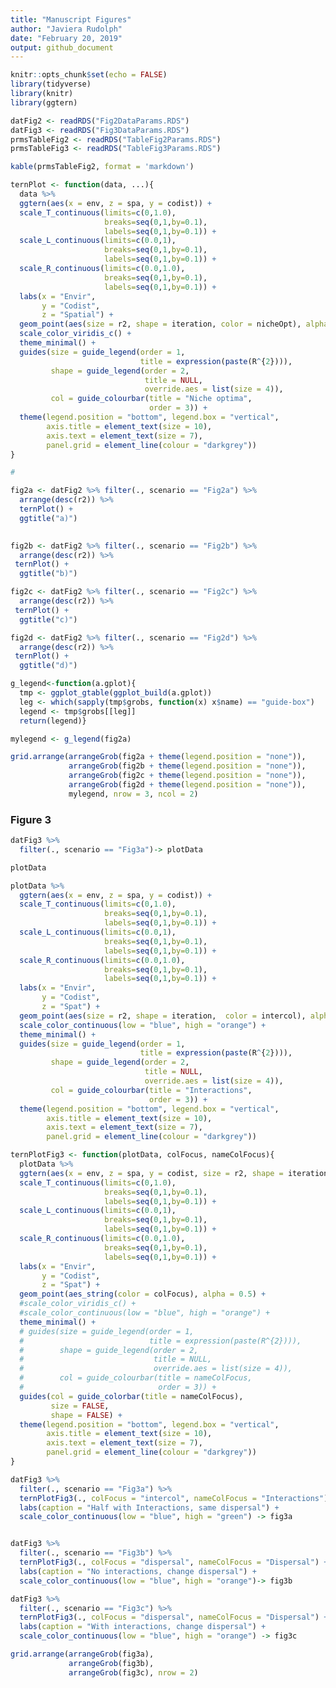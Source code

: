 ```yaml
---
title: "Manuscript Figures"
author: "Javiera Rudolph"
date: "February 20, 2019"
output: github_document
---
```


```r
knitr::opts_chunk$set(echo = FALSE)
library(tidyverse)
library(knitr)
library(ggtern)
```

```r
datFig2 <- readRDS("Fig2DataParams.RDS")
datFig3 <- readRDS("Fig3DataParams.RDS")
prmsTableFig2 <- readRDS("TableFig2Params.RDS")
prmsTableFig3 <- readRDS("TableFig3Params.RDS")
```

```r
kable(prmsTableFig2, format = 'markdown')
```

```r
ternPlot <- function(data, ...){
  data %>%
  ggtern(aes(x = env, z = spa, y = codist)) +
  scale_T_continuous(limits=c(0,1.0),
                     breaks=seq(0,1,by=0.1),
                     labels=seq(0,1,by=0.1)) +
  scale_L_continuous(limits=c(0.0,1),
                     breaks=seq(0,1,by=0.1),
                     labels=seq(0,1,by=0.1)) +
  scale_R_continuous(limits=c(0.0,1.0),
                     breaks=seq(0,1,by=0.1),
                     labels=seq(0,1,by=0.1)) +
  labs(x = "Envir",
       y = "Codist",
       z = "Spatial") +
  geom_point(aes(size = r2, shape = iteration, color = nicheOpt), alpha = 0.5) +
  scale_color_viridis_c() +
  theme_minimal() +
  guides(size = guide_legend(order = 1,
                             title = expression(paste(R^{2}))),
         shape = guide_legend(order = 2,
                              title = NULL,
                              override.aes = list(size = 4)),
         col = guide_colourbar(title = "Niche optima",
                               order = 3)) +
  theme(legend.position = "bottom", legend.box = "vertical",
        axis.title = element_text(size = 10),
        axis.text = element_text(size = 7),
        panel.grid = element_line(colour = "darkgrey"))
}
```


```r

# 

fig2a <- datFig2 %>% filter(., scenario == "Fig2a") %>% 
  arrange(desc(r2)) %>% 
  ternPlot() +
  ggtitle("a)")
  

fig2b <- datFig2 %>% filter(., scenario == "Fig2b") %>% 
  arrange(desc(r2)) %>% 
 ternPlot() +
  ggtitle("b)")

fig2c <- datFig2 %>% filter(., scenario == "Fig2c") %>% 
  arrange(desc(r2)) %>% 
 ternPlot() +
  ggtitle("c)")

fig2d <- datFig2 %>% filter(., scenario == "Fig2d") %>% 
  arrange(desc(r2)) %>% 
 ternPlot() +
  ggtitle("d)")

g_legend<-function(a.gplot){
  tmp <- ggplot_gtable(ggplot_build(a.gplot))
  leg <- which(sapply(tmp$grobs, function(x) x$name) == "guide-box")
  legend <- tmp$grobs[[leg]]
  return(legend)}

mylegend <- g_legend(fig2a)

grid.arrange(arrangeGrob(fig2a + theme(legend.position = "none")),
             arrangeGrob(fig2b + theme(legend.position = "none")),
             arrangeGrob(fig2c + theme(legend.position = "none")),
             arrangeGrob(fig2d + theme(legend.position = "none")),
             mylegend, nrow = 3, ncol = 2)


```

### Figure 3

```r

datFig3 %>% 
  filter(., scenario == "Fig3a")-> plotData

plotData

plotData %>% 
  ggtern(aes(x = env, z = spa, y = codist)) +
  scale_T_continuous(limits=c(0,1.0),
                     breaks=seq(0,1,by=0.1),
                     labels=seq(0,1,by=0.1)) +
  scale_L_continuous(limits=c(0.0,1),
                     breaks=seq(0,1,by=0.1),
                     labels=seq(0,1,by=0.1)) +
  scale_R_continuous(limits=c(0.0,1.0),
                     breaks=seq(0,1,by=0.1),
                     labels=seq(0,1,by=0.1)) +
  labs(x = "Envir",
       y = "Codist",
       z = "Spat") +
  geom_point(aes(size = r2, shape = iteration,  color = intercol), alpha = 0.5) +
  scale_color_continuous(low = "blue", high = "orange") +
  theme_minimal() +
  guides(size = guide_legend(order = 1,
                             title = expression(paste(R^{2}))),
         shape = guide_legend(order = 2,
                              title = NULL,
                              override.aes = list(size = 4)),
         col = guide_colourbar(title = "Interactions",
                               order = 3)) +
  theme(legend.position = "bottom", legend.box = "vertical",
        axis.title = element_text(size = 10),
        axis.text = element_text(size = 7),
        panel.grid = element_line(colour = "darkgrey"))

```

```r
ternPlotFig3 <- function(plotData, colFocus, nameColFocus){
  plotData %>% 
  ggtern(aes(x = env, z = spa, y = codist, size = r2, shape = iteration)) +
  scale_T_continuous(limits=c(0,1.0),
                     breaks=seq(0,1,by=0.1),
                     labels=seq(0,1,by=0.1)) +
  scale_L_continuous(limits=c(0.0,1),
                     breaks=seq(0,1,by=0.1),
                     labels=seq(0,1,by=0.1)) +
  scale_R_continuous(limits=c(0.0,1.0),
                     breaks=seq(0,1,by=0.1),
                     labels=seq(0,1,by=0.1)) +
  labs(x = "Envir",
       y = "Codist",
       z = "Spat") +
  geom_point(aes_string(color = colFocus), alpha = 0.5) +
  #scale_color_viridis_c() +
  #scale_color_continuous(low = "blue", high = "orange") +
  theme_minimal() +
  # guides(size = guide_legend(order = 1,
  #                            title = expression(paste(R^{2}))),
  #        shape = guide_legend(order = 2,
  #                             title = NULL,
  #                             override.aes = list(size = 4)),
  #        col = guide_colourbar(title = nameColFocus,
  #                              order = 3)) +
  guides(col = guide_colorbar(title = nameColFocus),
         size = FALSE,
         shape = FALSE) +
  theme(legend.position = "bottom", legend.box = "vertical",
        axis.title = element_text(size = 10),
        axis.text = element_text(size = 7),
        panel.grid = element_line(colour = "darkgrey"))
}
```

```r

datFig3 %>% 
  filter(., scenario == "Fig3a") %>% 
  ternPlotFig3(., colFocus = "intercol", nameColFocus = "Interactions") +
  labs(caption = "Half with Interactions, same dispersal") +
  scale_color_continuous(low = "blue", high = "green") -> fig3a


datFig3 %>% 
  filter(., scenario == "Fig3b") %>% 
  ternPlotFig3(., colFocus = "dispersal", nameColFocus = "Dispersal") +
  labs(caption = "No interactions, change dispersal") +
  scale_color_continuous(low = "blue", high = "orange")-> fig3b

datFig3 %>% 
  filter(., scenario == "Fig3c") %>% 
  ternPlotFig3(., colFocus = "dispersal", nameColFocus = "Dispersal") +
  labs(caption = "With interactions, change dispersal") +
  scale_color_continuous(low = "blue", high = "orange") -> fig3c

grid.arrange(arrangeGrob(fig3a),
             arrangeGrob(fig3b),
             arrangeGrob(fig3c), nrow = 2)
  
```

